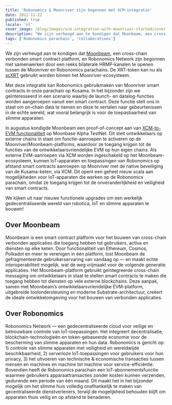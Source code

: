 ```yaml
---
title: 'Robonomics & Moonriver zijn begonnen met XCM-integratie'
date: 2022-11-22
published: true
locale: 'nl'
cover_image: /blog/images/xcm-integration-with-moonriver-started/cover.jpg
description: "We zijn verheugd aan te kondigen dat Moonbeam, een cross-chain verbonden smart contract platform, en Robonomics Network zijn begonnen met samenwerken door een reeks bilaterale HRMP-kanalen te openen tussen de Moonriver en Robonomics parachains."
tags: ['Robonomics parachain', 'Collaborations']
---
```


We zijn verheugd aan te kondigen dat [Moonbeam](http://moonbeam.network/), een cross-chain verbonden smart contract platform, en Robonomics Network zijn begonnen met samenwerken door een reeks bilaterale HRMP-kanalen te openen tussen de Moonriver en Robonomics parachains. De XRT-token kan nu als [xcXRT](https://moonbeam.network/announcements/moonriver-adds-cross-chain-capabilities-and-xcksm/) gebruikt worden binnen het Moonriver-ecosysteem.

Met deze integratie kan Robonomics gebruikmaken van Moonriver smart contracts in onze parachain op Kusama. In het bijzonder zijn we geïnteresseerd in een scenario waarbij de launch- en datalog-functies worden aangeroepen vanuit een smart contract. Deze functie stelt ons in staat om on-chain data te nemen en deze te vertalen naar gebeurtenissen in de echte wereld, wat vooral belangrijk is voor de toepasbaarheid van slimme apparaten.

In augustus kondigde Moonbeam een proof-of-concept aan van [XCM-to-EVM functionaliteit](https://moonbeam.network/announcements/xcm-to-evm-functionality-moonbase-alpha/) op Moonbase Alpha TestNet. Dit stelt ontwikkelaars op externe chains in staat om functie-aanroepen te activeren op de Moonriver/Moonbeam-platforms, waardoor ze toegang krijgen tot de functies van de ontwikkelaarsvriendelijke EVM op hun eigen chains. Als externe EVM-aanroepen via XCM worden ingeschakeld op het Moonbeam-ecosysteem, kunnen IoT-apparaten en toepassingen van Robonomics op afstand smart contracts aanroepen op Moonriver met de native beveiliging van de Kusama-keten, via XCM. Dit opent een geheel nieuw scala aan mogelijkheden voor IoT-apparaten die werken op de Robonomics parachain, omdat ze toegang krijgen tot de onveranderlijkheid en veiligheid van smart contracts.

We kijken uit naar nieuwe functionele upgrades om een werkelijk gedecentraliseerde wereld van robotica, IoT en slimme apparaten te bouwen!

## Over Moonbeam

Moonbeam is een smart contract platform voor het bouwen van cross-chain verbonden applicaties die toegang hebben tot gebruikers, activa en diensten op elke keten. Door functionaliteit van Ethereum, Cosmos, Polkadot en meer te verenigen in één platform, lost Moonbeam de gefragmenteerde gebruikerservaring van vandaag op — en maakt echte interoperabiliteit mogelijk, wat de weg vrijmaakt voor de volgende generatie applicaties. Het Moonbeam-platform gebruikt geïntegreerde cross-chain messaging om ontwikkelaars in staat te stellen smart contracts te maken die toegang hebben tot diensten op vele externe blockchains. Deze aanpak, samen met Moonbeam’s ontwikkelaarsvriendelijke EVM-platform, uitgebreide toolondersteuning en moderne Substrate-architectuur, creëert de ideale ontwikkelomgeving voor het bouwen van verbonden applicaties.

## Over Robonomics

Robonomics Network — een gedecentraliseerde cloud voor veilige en betrouwbare controle van IoT-toepassingen. Het integreert decentralisatie, blockchain-technologieën en token-gebaseerde economie voor de bescherming van slimme apparaten en hun data. Robonomics is gericht op: 1) controle van slimme apparaten met veiligheid en wereldwijde beschikbaarheid, 2) serverloze IoT-toepassingen voor gebruikers voor hun privacy, 3) het uitvoeren van technische & economische transacties tussen mensen en machines en machine tot machine voor service-efficiëntie. Bovendien heeft de Robonomics parachain een IoT-abonnementsfunctie waarmee gebruikers apparaattransacties zonder kosten kunnen verzenden, gedurende een periode van één maand. Dit maakt het in het bijzonder mogelijk om het slimme huis volledig onafhankelijk te maken van gecentraliseerde dienstverleners, terwijl de mogelijkheid behouden blijft om apparaten thuis veilig en op afstand te benaderen.